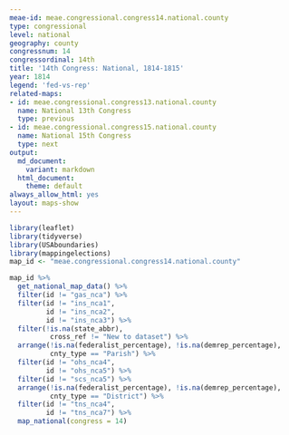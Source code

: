```yaml
---
meae-id: meae.congressional.congress14.national.county
type: congressional
level: national
geography: county
congressnum: 14
congressordinal: 14th
title: '14th Congress: National, 1814-1815'
year: 1814
legend: 'fed-vs-rep'
related-maps:
- id: meae.congressional.congress13.national.county
  name: National 13th Congress
  type: previous
- id: meae.congressional.congress15.national.county
  name: National 15th Congress
  type: next
output:
  md_document:
    variant: markdown
  html_document:
    theme: default
always_allow_html: yes
layout: maps-show
---
```


```r
library(leaflet)
library(tidyverse)
library(USAboundaries)
library(mappingelections)
map_id <- "meae.congressional.congress14.national.county"
```

<div class="map">

```r
map_id %>%
  get_national_map_data() %>%
  filter(id != "gas_nca") %>% 
  filter(id != "ins_nca1",
         id != "ins_nca2",
         id != "ins_nca3") %>%
  filter(!is.na(state_abbr),
          cross_ref != "New to dataset") %>%
  arrange(!is.na(federalist_percentage), !is.na(demrep_percentage), 
          cnty_type == "Parish") %>%  
  filter(id != "ohs_nca4",
         id != "ohs_nca5") %>% 
  filter(id != "scs_nca5") %>% 
  arrange(!is.na(federalist_percentage), !is.na(demrep_percentage), 
          cnty_type == "District") %>%
  filter(id != "tns_nca4",
         id != "tns_nca7") %>% 
  map_national(congress = 14)
```

</div>

<div class="results-table">

</div>
